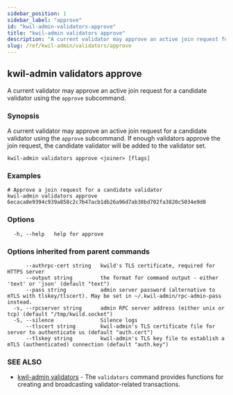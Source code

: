 ```yaml
---
sidebar_position: 1
sidebar_label: "approve"
id: "kwil-admin-validators-approve"
title: "kwil-admin validators approve"
description: "A current validator may approve an active join request for a candidate validator using the `approve` subcommand."
slug: /ref/kwil-admin/validators/approve
---
```


## kwil-admin validators approve

A current validator may approve an active join request for a candidate validator using the `approve` subcommand.

### Synopsis

A current validator may approve an active join request for a candidate validator using the `approve` subcommand. If enough validators approve the join request, the candidate validator will be added to the validator set.

```
kwil-admin validators approve <joiner> [flags]
```

### Examples

```
# Approve a join request for a candidate validator
kwil-admin validators approve 6ecaca8e9394c939a858c2c7b47acb1db26a96d7ab38bd702fa3820c5034e9d0
```

### Options

```
  -h, --help   help for approve
```

### Options inherited from parent commands

```
      --authrpc-cert string   kwild's TLS certificate, required for HTTPS server
      --output string         the format for command output - either 'text' or 'json' (default "text")
      --pass string           admin server password (alternative to mTLS with tlskey/tlscert). May be set in ~/.kwil-admin/rpc-admin-pass instead.
  -s, --rpcserver string      admin RPC server address (either unix or tcp) (default "/tmp/kwild.socket")
  -S, --silence               Silence logs
      --tlscert string        kwil-admin's TLS certificate file for server to authenticate us (default "auth.cert")
      --tlskey string         kwil-admin's TLS key file to establish a mTLS (authenticated) connection (default "auth.key")
```

### SEE ALSO

* [kwil-admin validators](/docs/ref/kwil-admin/validators)	 - The `validators` command provides functions for creating and broadcasting validator-related transactions.

